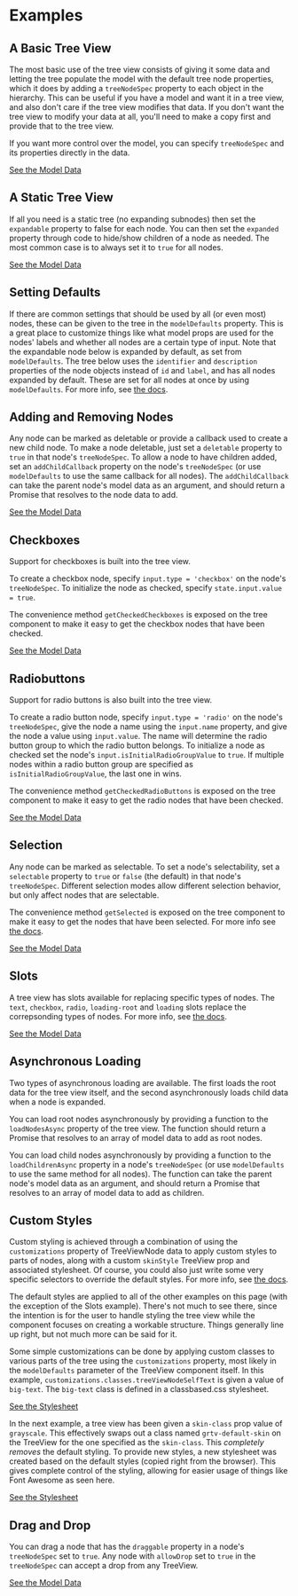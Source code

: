 
<style>{`
/* Work around https://github.com/storybookjs/storybook/issues/16188 */
.docs-story > div > div[scale='1'][height] {
    height: auto;
    min-height: 20px;
}
`}</style>

# Examples

## A Basic Tree View

The most basic use of the tree view consists of giving it some data and letting the tree populate the model with the default tree node properties, which it does by adding a `treeNodeSpec` property to each object in the hierarchy. This can be useful if you have a model and want it in a tree view, and also don't care if the tree view modifies that data. If you don't want the tree view to modify your data at all, you'll need to make a copy first and provide that to the tree view.

If you want more control over the model, you can specify `treeNodeSpec` and its properties directly in the data.

<a target="_blank" href="assets_data/basicTreeViewData.js">See the Model Data</a>

<Canvas>
<Story id="examples-treeview--basic" />
</Canvas>

## A Static Tree View

If all you need is a static tree (no expanding subnodes) then set the `expandable` property to false for each node. You can then set the `expanded` property through code to hide/show children of a node as needed. The most common case is to always set it to `true` for all nodes.

<a target="_blank" href="assets_data/staticTreeViewData.js">See the Model Data</a>

<Canvas>
<Story id="examples-treeview--static" />
</Canvas>

## Setting Defaults

If there are common settings that should be used by all (or even most) nodes, these can be given to the tree in the `modelDefaults` property. This is a great place to customize things like what model props are used for the nodes' labels and whether all nodes are a certain type of input. Note that the expandable node below is expanded by default, as set from `modelDefaults`. The tree below uses the `identifier` and `description` properties of the node objects instead of `id` and `label`, and has all nodes expanded by default. These are set for all nodes at once by using `modelDefaults`. For more info, see [the docs](?path=/docs/grapoza-vue-tree-home--page#default-data).

<Canvas>
<Story id="examples-treeview--setting-defaults" />
</Canvas>

## Adding and Removing Nodes

Any node can be marked as deletable or provide a callback used to create a new child node. To make a node deletable, just set a `deletable` property to `true` in that node's `treeNodeSpec`. To allow a node to have children added, set an `addChildCallback` property on the node's `treeNodeSpec` (or use `modelDefaults` to use the same callback for all nodes). The `addChildCallback` can take the parent node's model data as an argument, and should return a Promise that resolves to the node data to add.

<a target="_blank" href="assets_data/addRemoveTreeViewData.js">See the Model Data</a>

<Canvas>
<Story id="examples-treeview--add-remove" />
</Canvas>

## Checkboxes

Support for checkboxes is built into the tree view.

To create a checkbox node, specify `input.type = 'checkbox'` on the node's `treeNodeSpec`. To initialize the node as checked, specify `state.input.value = true`.

The convenience method `getCheckedCheckboxes` is exposed on the tree component to make it easy to get the checkbox nodes that have been checked.

<a target="_blank" href="assets_data/checkboxesTreeViewData.js">See the Model Data</a>

<Canvas>
<Story id="examples-treeview--checkboxes" />
</Canvas>

## Radiobuttons

Support for radio buttons is also built into the tree view.

To create a radio button node, specify `input.type = 'radio'` on the node's `treeNodeSpec`, give the node a name using the `input.name` property, and give the node a value using `input.value`. The name will determine the radio button group to which the radio button belongs. To initialize a node as checked set the node's `input.isInitialRadioGroupValue` to `true`. If multiple nodes within a radio button group are specified as `isInitialRadioGroupValue`, the last one in wins.

The convenience method `getCheckedRadioButtons` is exposed on the tree component to make it easy to get the radio nodes that have been checked.

<a target="_blank" href="assets_data/radiobuttonsTreeViewData.js">See the Model Data</a>

<Canvas>
<Story id="examples-treeview--radiobuttons" />
</Canvas>

## Selection

Any node can be marked as selectable. To set a node's selectability, set a `selectable` property to `true` or `false` (the default) in that node's `treeNodeSpec`. Different selection modes allow different selection behavior, but only affect nodes that are selectable.

The convenience method `getSelected` is exposed on the tree component to make it easy to get the nodes that have been selected. For more info see [the docs](?path=/docs/grapoza-vue-tree-home--page#selection-mode).

<a target="_blank" href="assets_data/selectionTreeViewData.js">See the Model Data</a>

<Canvas>
<Story id="examples-treeview--selection" />
</Canvas>

## Slots

A tree view has slots available for replacing specific types of nodes. The `text`, `checkbox`, `radio`, `loading-root` and `loading` slots replace the correpsonding types of nodes. For more info, see [the docs](?path=/docs/grapoza-vue-tree-home--page#slots).

<a target="_blank" href="assets_data/slotsTreeViewData.js">See the Model Data</a>

<Canvas>
<Story id="examples-treeview--slots" />
</Canvas>

## Asynchronous Loading

Two types of asynchronous loading are available. The first loads the root data for the tree view itself, and the second asynchronously loads child data when a node is expanded.

You can load root nodes asynchronously by providing a function to the `loadNodesAsync` property of the tree view. The function should return a Promise that resolves to an array of model data to add as root nodes.

You can load child nodes asynchronously by providing a function to the `loadChildrenAsync` property in a node's `treeNodeSpec` (or use `modelDefaults` to use the same method for all nodes). The function can take the parent node's model data as an argument, and should return a Promise that resolves to an array of model data to add as children.

<Canvas>
<Story id="examples-treeview--async" />
</Canvas>

## Custom Styles

Custom styling is achieved through a combination of using the `customizations` property of TreeViewNode data to apply custom styles to parts of nodes, along with a custom `skinStyle` TreeView prop and associated stylesheet. Of course, you could also just write some very specific selectors to override the default styles. For more info, see [the docs](?path=/docs/grapoza-vue-tree-home--page#customizing-the-tree-view).

The default styles are applied to all of the other examples on this page (with the exception of the Slots example). There's not much to see there, since the intention is for the user to handle styling the tree view while the component focuses on creating a workable structure. Things generally line up right, but not much more can be said for it.

Some simple customizations can be done by applying custom classes to various parts of the tree using the `customizations` property, most likely in the `modelDefaults` parameter of the TreeView component itself. In this example, `customizations.classes.treeViewNodeSelfText` is given a value of `big-text`. The `big-text` class is defined in a classbased.css stylesheet.

<a target="_blank" href="assets_css/classbased.css">See the Stylesheet</a>

<Canvas>
<Story id="examples-treeview--class-customization" />
</Canvas>

In the next example, a tree view has been given a `skin-class` prop value of `grayscale`. This effectively swaps out a class named `grtv-default-skin` on the TreeView for the one specified as the `skin-class`. This _completely removes_ the default styling. To provide new styles, a new stylesheet was created based on the default styles (copied right from the browser). This gives complete control of the styling, allowing for easier usage of things like Font Awesome as seen here.

<a target="_blank" href="assets_css/grayscale.css">See the Stylesheet</a>

<Canvas>
<Story id="examples-treeview--skin-customization" />
</Canvas>

## Drag and Drop

You can drag a node that has the `draggable` property in a node's `treeNodeSpec` set to `true`. Any node with `allowDrop` set to `true` in the `treeNodeSpec` can accept a drop from any TreeView.

<a target="_blank" href="assets_data/dragDropTreeViewData.js">See the Model Data</a>

<Canvas>
<Story id="examples-treeview--drag-drop" />
</Canvas>